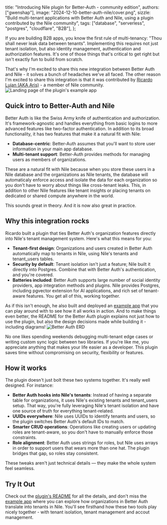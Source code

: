   title: "Introducing Nile plugin for Better-Auth - community edition",
  authors: ["gwenshap"],
  image: "2024-12-10-better-auth-nile/cover.png",
  sizzle:
    "Build multi-tenant applications with Better Auth and Nile, using a plugin contributed by the Nile community",
  tags: ["database", "serverless", "postgres", "cloudflare", "B2B"],
};

If you are building B2B apps, you know the first rule of multi-tenancy: "Thou shall never leak data between tenants". Implementing this requires not just tenant isolation, but also identity management, authentication and authorization features. It's one of those things that's critical to get right but isn't exactly fun to build from scratch. 

That's why I'm excited to share this new integration between Better Auth and Nile - it solves a bunch of headaches we've all faced. The other reason I'm excited to share this integration is that it was contributed by [Ricardo Lujan (AKA Aris)](https://bento.me/ricardolujan) - a member of Nile community. ![Landing page of the plugin's example app](/blog/2024-12-10-better-auth-nile/BetterAuthLanding.png)

## Quick intro to Better-Auth and Nile

Better Auth is like the Swiss Army knife of authentication and authorization. It's framework-agnostic and handles everything from basic logins to more advanced features like two-factor authentication. In addition to its broad functionality, it has two features that make it a natural fit with Nile:

- **Database-centric**: Better-Auth assumes that you'll want to store user information in your main app database.
- **Multi-tenant support**: Better-Auth provides methods for managing users as members of organizations.

These are a natural fit with Nile because when you store these users in a Nile database and the organizations as Nile tenants, the database will automaticaly enforce access and isolate the data for each organization so you don't have to worry about things like cross-tenant leaks. This, in addition to other Nile features like tenant insights or placing tenants on dedicated or shared compute anywhere in the world. 

This sounds great in theory. And it is now also great in practice.

## Why this integration rocks

Ricardo built a plugin that ties Better Auth's organization features directly into Nile's tenant management system. Here's what this means for you:

- **Tenant-first design**: Organizations and users created in Better Auth automatically map to tenants in Nile, using Nile's tenants and tenant_users tables.
- **Security by default**: Tenant isolation isn't just a feature; Nile built it directly into Postgres. Combine that with Better Auth's authentication, and you're covered.
- **Batteries included**: Better Auth supports large number of social identity providers, app integration methods and plugins. Nile provides Postgres, including pgvector extension for AI applications, and rich set of tenant-aware features. You get all of this, working together.

As if this isn't enough, he also built and deployed an [example app](https://better-auth-nile.vercel.app/) that you can play around with to see how it all works in action. And to make things even better, the README for the Better Auth plugin explains not just how to use the plugin, but also the design decisions made while building it - including diagrams! ![Better Auth ERD](/images/better-auth.png)

No one likes spending weekends debugging multi-tenant edge cases or writing custom sync logic between two libraries. If you're like me, you appreciate anything that makes your life easier as a developer. This plugin saves time without compromising on security, flexibility or features.

## How it works

The plugin doesn't just bolt these two systems together. It's really well designed. For instance:

- **Better Auth hooks into Nile's tenants**: Instead of having a separate table for organizations, it uses Nile's existing tenants and tenant_users setup. That way, you're fully leveraging Nile's tenant isolation and have one source of truth for everything tenant-related.
- **UUIDs everywhere**: Nile uses UUIDs to identify tenants and users, so the plugin switches Better Auth's default IDs to match.
- **Smarter CRUD operations**: Operations like creating users or updating roles are tenant-aware, so you don't have to manually enforce those constraints.
- **Role alignment**: Better Auth uses strings for roles, but Nile uses arrays in order to support users that wears more than one hat. The plugin bridges that gap, so roles stay consistent.

These tweaks aren't just technical details — they make the whole system feel seamless.

## Try It Out

Check out the [plugin's README](https://github.com/aris-2/better-auth-nile) for all the details, and don't miss the [example app](https://better-auth-nile.vercel.app/) where you can explore how organizations in Better Auth translate into tenants in Nile. You'll see firsthand how these two tools play nicely together - with tenant isolation, tenant management and accout management.













